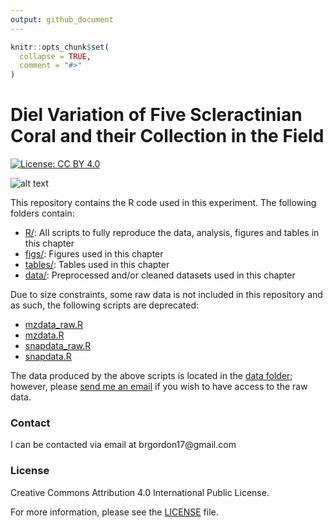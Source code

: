 ```yaml
---
output: github_document
---
```


<!-- README.md is generated from README.Rmd. Please edit that file -->

```r
knitr::opts_chunk$set(
  collapse = TRUE,
  comment = "#>"
)
```
# Diel Variation of Five Scleractinian Coral and their Collection in the Field

<!-- badges: start -->
[![License: CC BY 4.0](https://img.shields.io/badge/License-CC%20BY%204.0-lightgrey.svg)](https://creativecommons.org/licenses/by/4.0/)
<!-- badges: end -->

<!-- image: start -->
![alt text](https://github.com/brgordon17/diel-species/blob/master/figs/taxon_intensities.png)
<!-- image: end -->

This repository contains the R code used in this experiment. The following folders contain: 

* [R/](R/): All scripts to fully reproduce the data, analysis, figures and tables in this chapter
* [figs/](figs/): Figures used in this chapter
* [tables/](tables/): Tables used in this chapter
* [data/](data/): Preprocessed and/or cleaned datasets used in this chapter

Due to size constraints, some raw data is not included in this repository and as such, the following scripts are deprecated:

* [mzdata_raw.R](R/mzdata_raw.R)
* [mzdata.R](R/mzdata.R)
* [snapdata_raw.R](R/snapdata_raw.R)
* [snapdata.R](R/snapdata.R)

The data produced by the above scripts is located in the [data folder](data/); however, please [send me an email](brgordon17@gmail.com) if you wish to have access to the raw data. 

### Contact
I can be contacted via email at brgordon17@gmail.com

### License
Creative Commons Attribution 4.0 International Public License.

For more information, please see the [LICENSE](LICENSE) file.
